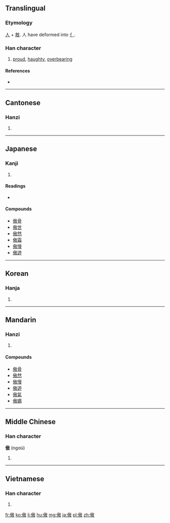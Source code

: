 ==Translingual==

===Etymology===
{{Han etyl}}
[[人]] + [[敖]]. 人 have deformed into [[亻]].

===Han character===
{{Han char|rn=9|rad=人|as=11|sn=13|four=2824<sub>0</sub>|canj=人土尸大 (OGSK), 人手尸大 (OQSK)|ids=⿰[[亻]][[敖]]}}

# [[proud]], [[haughty]], [[overbearing]]

====References====
* {{Han ref|kx=0114.190|dkj=01015|dj=0242.270|hdz=10199.060|uh=50B2|ud=20658|bh=B6C6|bd=46790}}

----

==Cantonese==

===Hanzi===
{{yue-hanzi|jyut=ngou6|y=ngou6}}

# {{defn|lang=yue|sort=人11}}

----

==Japanese==

===Kanji===
{{ja-kanji|grade=|rs=人11}}

# {{defn|lang=ja|sort=人11}}

====Readings====
* {{ja-readings|on=[[ごう]] (gō)|kun=[[おごる]] (ogoru), [[あなどる]] (anadoru)}}

====Compounds====
* [[傲骨]]
* [[傲世]]
* [[傲然]]
* [[傲霜]]
* [[傲慢]]
* [[傲遊]]

----

==Korean==

===Hanja===
{{ko-hanja|hangeul=오|rv=o|mr=o|y=o}}

# {{defn|lang=ko|sort=人11}}

----

==Mandarin==

===Hanzi===
{{cmn-hanzi|pin=[[ào]] ([[ao4]])|wg=ao<sup>4</sup>}}

# {{defn|lang=cmn|sort=人11}}

====Compounds====
* [[傲骨]]
* [[傲然]]
* [[傲慢]]
* [[傲遊]]
* [[傲氣]]
* [[傲嬌]]

----

==Middle Chinese==

===Han character===
'''傲''' (ngɑù)<!--note: the vowel "ɑ" is an IPA symbol and is thus different from the vowel "a"-->

# {{defn|lang=ltc|sort=人11}}

----

==Vietnamese==

===Han character===
{{vi-hantu|[[ngạo]], [[nghệu]], [[ngáo]], [[ngão]]|rs=人11}}

# {{defn|lang=vi}}

[[fr:傲]]
[[ko:傲]]
[[li:傲]]
[[hu:傲]]
[[mg:傲]]
[[ja:傲]]
[[pl:傲]]
[[zh:傲]]